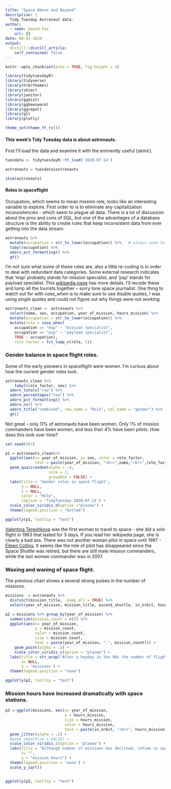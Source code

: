 ```yaml
---
title: "Space Above and Beyond"
description: |
  Tidy Tuesday Astronaut data.
author:
  - name: David Fox
    url: {}
date: 08-01-2020
output:
  distill::distill_article:
    self_contained: false
---
```


```r
knitr::opts_chunk$set(echo = TRUE, fig.height = 4)

library(tidytuesdayR)
library(tidyverse)
library(hrbrthemes)
library(skimr)
library(janitor)
library(ggdist)
library(ggbeeswarm)
library(ggrepel)
library(gt)
library(plotly)

theme_set(theme_ft_rc())
```

#### This week's Tidy Tuesday data is about astronauts.

First I'll load the data and examine it with the eminently useful {skmir}.

```r
tuesdata <- tidytuesdayR::tt_load('2020-07-14')

astronauts = tuesdata$astronauts

skim(astronauts)

```

#### Roles in spaceflight

Occupation, which seems to mean mission role, looks like an interesting variable to explore. First order to is to eliminate any capitalization inconsistencies - which seem to plague all data. There is a lot of discussion about the pros and cons of SQL, but one of the advantages of a database structure is the ability to create rules that keep inconsistent data from ever getting into the data stream.

```r
astronauts %>%
  mutate(occupation = str_to_lower(occupation)) %>%   # always seem to be capitalization issues
  tabyl(occupation) %>%
  adorn_pct_formatting() %>% 
  gt()
```

I'm not sure what some of these roles are, also a little re-coding is in order to deal with redundant data categories. Some external research indicates that 'msp' probably stands for mission specialist, and 'psp' stands for payload specialist. This [wikipedia page](https://en.wikipedia.org/wiki/Astronaut_ranks_and_positions#Ranks) has more details. I'll recode these and lump all the tourists together -- sorry lone space journalist. One thing to watch out for with *case_when* is to make sure to use double quotes, I was using single quotes and could not figure out why things were not working.

```r
astronauts_clean <- astronauts %>% 
  select(name, sex, occupation, year_of_mission, hours_mission) %>% 
  mutate(occupation = str_to_lower(occupation)) %>%
  mutate(role = case_when(
    occupation == "msp" ~ "mission specialist",
    occupation == "psp" ~ "payload specialist",
    TRUE ~ occupation),
    role_factor = fct_lump_n(role, 5))
```

### Gender balance in space flight roles.

Some of the early pioneers in spaceflight were women. I'm curious about how the current gender roles look.

```r
astronauts_clean %>%
    tabyl(role_factor, sex) %>%
  adorn_totals("row") %>% 
  adorn_percentages("row") %>% 
  adorn_pct_formatting() %>%
  adorn_ns() %>%
  adorn_title("combined", row_name = "Role", col_name = "gender") %>% 
  gt()
```

Not great - only 11% of astronauts have been women. Only 1% of mission commanders have been women, and less than 4% have been pilots. How does this look over time?

```r

set.seed(567)

p1 = astronauts_clean%>% 
  ggplot(aes(x= year_of_mission, y= sex, color = role_factor,
             text = paste(year_of_mission, "<br>",name,"<br>",role_factor))) +
  geom_quasirandom(alpha = .4,
                   size = 2,
                   groupOnX = FALSE) +
  labs(title = 'Gender roles in space flight',
       y = NULL, 
       x = NULL,
       color = "Role",
       caption = 'TidyTuesday 2020-07-14') +
  scale_color_viridis_d(option ="plasma") +
  theme(legend.position = "bottom")

ggplotly(p1, tooltip = "text")

```

[Valentina Tereshkova](https://en.wikipedia.org/wiki/Valentina_Tereshkova) was the first woman to travel to space - she did a solo flight in 1963 that lasted for 3 days. If you read her wikipedia page, she is clearly a bad ass. There was not another woman pilot in space until 1997 - [Eileen Collins](https://en.wikipedia.org/wiki/Eileen_Collins). It seems like the role of pilot has disappeared since the Space Shuttle was retired, but there are still male mission commanders, while the last woman commander was in 2007.

### Waxing and waning of space flight.

The previous chart shows a several strong pulses in the number of missions.

```r
missions  = astronauts %>% 
  distinct(mission_title, .keep_all = TRUE) %>% 
  select(year_of_mission, mission_title, ascend_shuttle, in_orbit, hours_mission)

p2 = missions %>% group_by(year_of_mission) %>% 
  summarize(mission_count = n()) %>% 
  ggplot(aes(x= year_of_mission,
             y = mission_count,
             color = mission_count,
             size = mission_count,
             text = paste(year_of_mission, ":", mission_count))) +
    geom_point(alpha = .5) + 
    scale_color_viridis_c(option = "plasma") +
  labs(title = str_wrap("After a heyday in the 90s the number of flights has declined to the level of the 1960's."),
       x= NULL,
       y = 'missions') +
  theme(legend.position = "none")

ggplotly(p2, tooltip = "text")
```

### Mission hours have increased dramatically with space stations.

```r
p3 = ggplot(missions, aes(x= year_of_mission,
                          y = hours_mission,
                          size = hours_mission,
                          color = hours_mission,
                          text = paste(in_orbit, "<br>", hours_mission))) +
  geom_jitter(alpha = .5) +
  #geom_smooth(se = FALSE) +
  scale_color_viridis_c(option = "plasma") +
  labs(title = "Although number of missions has declined, \ntime is space has increased dramitically.",
       x= "",
       y = "mission hours") + 
  theme(legend.position = 'none') +
  scale_y_sqrt()


ggplotly(p3, tooltip = "text")
```
